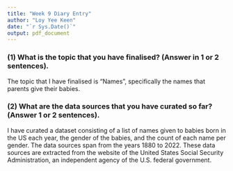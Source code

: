 ```yaml
---
title: "Week 9 Diary Entry"
author: "Loy Yee Keen"
date: "`r Sys.Date()`"
output: pdf_document
---
```


### (1) What is the topic that you have finalised? (Answer in 1 or 2 sentences).
The topic that I have finalised is "Names", specifically the names that parents give their babies.

### (2) What are the data sources that you have curated so far? (Answer 1 or 2 sentences).
I have curated a dataset consisting of a list of names given to babies born in the US each year, the gender of the babies, and the count of each name per gender. The data sources span from the years 1880 to 2022. These data sources are extracted from the website of the United States Social Security Administration, an independent agency of the U.S. federal government.